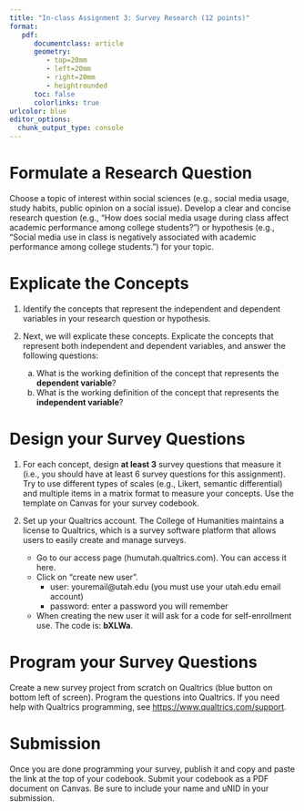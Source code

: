 ```yaml
---
title: "In-class Assignment 3: Survey Research (12 points)"
format:
   pdf:
      documentclass: article
      geometry:
         - top=20mm
         - left=20mm
         - right=20mm
         - heightrounded
      toc: false
      colorlinks: true
urlcolor: blue
editor_options: 
  chunk_output_type: console
---
```


# Formulate a Research Question

Choose a topic of interest within social sciences (e.g., social media usage, study habits, public opinion on a social issue). Develop a clear and concise research question (e.g., "How does social media usage during class affect academic performance among college students?") or hypothesis (e.g., "Social media use in class is negatively associated with academic performance among college students.") for your topic.

# Explicate the Concepts 

1) Identify the concepts that represent the independent and dependent variables in your research question or hypothesis.

2) Next, we will explicate these concepts. Explicate the concepts that represent both independent and dependent variables, and answer the following questions:
   a) What is the working definition of the concept that represents the **dependent variable**?
   b) What is the working definition of the concept that represents the **independent variable**?
 
# Design your Survey Questions

1) For each concept, design **at least 3** survey questions that measure it (i.e., you should have at least 6 survey questions for this assignment). Try to use different types of scales (e.g., Likert, semantic differential) and multiple items in a matrix format to measure your concepts. Use the template on Canvas for your survey codebook.

2) Set up your Qualtrics account. The College of Humanities maintains a license to Qualtrics, which is a survey software platform that allows users to easily create and manage surveys.
   - Go to our access page (humutah.qualtrics.com). You can access it here.
   - Click on "create new user".
      - user: youremail@utah.edu (you must use your utah.edu email account)
      - password: enter a password you will remember
   - When creating the new user it will ask for a code for self-enrollment use. The code is: **bXLWa**.
   
#  Program your Survey Questions
   
Create a new survey project from scratch on Qualtrics (blue button on bottom left of screen). Program the questions into Qualtrics. If you need help with Qualtrics programming, see [https://www.qualtrics.com/support](https://www.qualtrics.com/support/). 

# Submission 

Once you are done programming your survey, publish it and copy and paste the link at the top of your codebook. Submit your codebook as a PDF document on Canvas. Be sure to include your name and uNID in your submission.